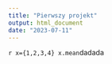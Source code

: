 ```yaml
---
title: "Pierwszy projekt"
output: html_document
date: "2023-07-11"
---
```


```r
x={1,2,3,4}
x.mean
```dadada
